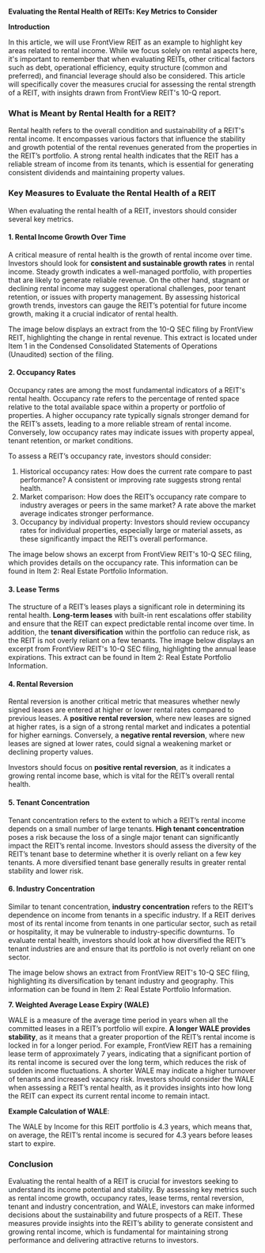 **Evaluating the Rental Health of REITs: Key Metrics to Consider**

**Introduction**

In this article, we will use FrontView REIT as an example to highlight key areas related to rental income. While we focus solely on rental aspects here, it's important to remember that when evaluating REITs, other critical factors such as debt, operational efficiency, equity structure (common and preferred), and financial leverage should also be considered. This article will specifically cover the measures crucial for assessing the rental strength of a REIT, with insights drawn from FrontView REIT's 10-Q report.


### **What is Meant by Rental Health for a REIT?**

Rental health refers to the overall condition and sustainability of a REIT's rental income. It encompasses various factors that influence the stability and growth potential of the rental revenues generated from the properties in the REIT’s portfolio. A strong rental health indicates that the REIT has a reliable stream of income from its tenants, which is essential for generating consistent dividends and maintaining property values.


### **Key Measures to Evaluate the Rental Health of a REIT**

When evaluating the rental health of a REIT, investors should consider several key metrics. 


#### **1. Rental Income Growth Over Time**

A critical measure of rental health is the growth of rental income over time. Investors should look for **consistent and sustainable growth rates** in rental income. Steady growth indicates a well-managed portfolio, with properties that are likely to generate reliable revenue. On the other hand, stagnant or declining rental income may suggest operational challenges, poor tenant retention, or issues with property management. By assessing historical growth trends, investors can gauge the REIT’s potential for future income growth, making it a crucial indicator of rental health. 

The image below displays an extract from the 10-Q SEC filing by FrontView REIT, highlighting the change in rental revenue. This extract is located under Item 1 in the Condensed Consolidated Statements of Operations (Unaudited) section of the filing.


#### **2. Occupancy Rates**

Occupancy rates are among the most fundamental indicators of a REIT's rental health. Occupancy rate refers to the percentage of rented space relative to the total available space within a property or portfolio of properties. A higher occupancy rate typically signals stronger demand for the REIT’s assets, leading to a more reliable stream of rental income. Conversely, low occupancy rates may indicate issues with property appeal, tenant retention, or market conditions. 

To assess a REIT’s occupancy rate, investors should consider:



1. Historical occupancy rates: How does the current rate compare to past performance? A consistent or improving rate suggests strong rental health.
2. Market comparison: How does the REIT’s occupancy rate compare to industry averages or peers in the same market? A rate above the market average indicates stronger performance.
3. Occupancy by individual property: Investors should review occupancy rates for individual properties, especially large or material assets, as these significantly impact the REIT’s overall performance.

The image below shows an excerpt from FrontView REIT's 10-Q SEC filing, which provides details on the occupancy rate. This information can be found in Item 2: Real Estate Portfolio Information.


#### **3. Lease Terms**

The structure of a REIT’s leases plays a significant role in determining its rental health. **Long-term leases** with built-in rent escalations offer stability and ensure that the REIT can expect predictable rental income over time. In addition, the **tenant diversification** within the portfolio can reduce risk, as the REIT is not overly reliant on a few tenants. The image below displays an excerpt from FrontView REIT's 10-Q SEC filing, highlighting the annual lease expirations. This extract can be found in Item 2: Real Estate Portfolio Information.


#### **4. Rental Reversion**

Rental reversion is another critical metric that measures whether newly signed leases are entered at higher or lower rental rates compared to previous leases. A **positive rental reversion**, where new leases are signed at higher rates, is a sign of a strong rental market and indicates a potential for higher earnings. Conversely, a **negative rental reversion**, where new leases are signed at lower rates, could signal a weakening market or declining property values.

Investors should focus on **positive rental reversion**, as it indicates a growing rental income base, which is vital for the REIT’s overall rental health. 


#### **5. Tenant Concentration**

Tenant concentration refers to the extent to which a REIT’s rental income depends on a small number of large tenants. **High tenant concentration** poses a risk because the loss of a single major tenant can significantly impact the REIT’s rental income. Investors should assess the diversity of the REIT’s tenant base to determine whether it is overly reliant on a few key tenants. A more diversified tenant base generally results in greater rental stability and lower risk.


#### **6. Industry Concentration**

Similar to tenant concentration, **industry concentration** refers to the REIT’s dependence on income from tenants in a specific industry. If a REIT derives most of its rental income from tenants in one particular sector, such as retail or hospitality, it may be vulnerable to industry-specific downturns. To evaluate rental health, investors should look at how diversified the REIT’s tenant industries are and ensure that its portfolio is not overly reliant on one sector.

The image below shows an extract from FrontView REIT's 10-Q SEC filing, highlighting its diversification by tenant industry and geography. This information can be found in Item 2: Real Estate Portfolio Information.  

**7. Weighted Average Lease Expiry (WALE)**

WALE is a measure of the average time period in years when all the committed leases in a REIT’s portfolio will expire. **A longer WALE provides stability**, as it means that a greater proportion of the REIT’s rental income is locked in for a longer period. For example, FrontView REIT has a remaining lease term of approximately 7 years, indicating that a significant portion of its rental income is secured over the long term, which reduces the risk of sudden income fluctuations. A shorter WALE may indicate a higher turnover of tenants and increased vacancy risk. Investors should consider the WALE when assessing a REIT’s rental health, as it provides insights into how long the REIT can expect its current rental income to remain intact.

**Example Calculation of WALE**:

The WALE by Income for this REIT portfolio is 4.3 years, which means that, on average, the REIT’s rental income is secured for 4.3 years before leases start to expire.


### **Conclusion**

Evaluating the rental health of a REIT is crucial for investors seeking to understand its income potential and stability. By assessing key metrics such as rental income growth, occupancy rates, lease terms, rental reversion, tenant and industry concentration, and WALE, investors can make informed decisions about the sustainability and future prospects of a REIT. These measures provide insights into the REIT’s ability to generate consistent and growing rental income, which is fundamental for maintaining strong performance and delivering attractive returns to investors.
